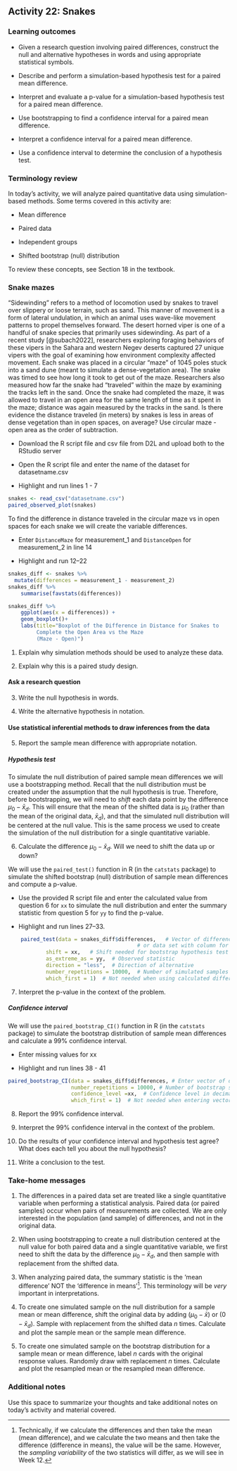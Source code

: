 ## Activity 22: Snakes

\setstretch{1}

### Learning outcomes

* Given a research question involving paired differences, construct the null and alternative hypotheses
  in words and using appropriate statistical symbols.
  
* Describe and perform a simulation-based hypothesis test for a paired mean difference.

* Interpret and evaluate a p-value for a simulation-based hypothesis test for a paired mean difference.

* Use bootstrapping to find a confidence interval for a paired mean difference.

* Interpret a confidence interval for a paired mean difference.

* Use a confidence interval to determine the conclusion of a hypothesis test.

### Terminology review

In today's activity, we will analyze paired quantitative data using simulation-based methods. Some terms covered in this activity are:

* Mean difference

* Paired data

* Independent groups

* Shifted bootstrap (null) distribution

To review these concepts, see Section 18 in the textbook.

### Snake mazes

 “Sidewinding” refers to a method of locomotion used by snakes to travel over slippery or loose terrain, such as sand. This manner of movement is a form of lateral undulation, in which an animal uses wave-like movement patterns to propel themselves forward. The desert horned viper is one of a handful of snake species that primarily uses sidewinding. As part of a recent study [@subach2022], researchers exploring foraging behaviors of these vipers in the Sahara and western Negev deserts captured 27 unique vipers with the goal of examining how environment complexity affected movement. Each snake was placed in a circular “maze” of 1045 poles stuck into a sand dune (meant to simulate a dense-vegetation area). The snake was timed to see how long it took to get out of the maze. Researchers also measured how far the snake had “traveled” within the maze by examining the tracks left in the sand. Once the snake had completed the maze, it was allowed to travel in an open area for the same length of time as it spent in the maze; distance was again measured by the tracks in the sand. Is there evidence the distance traveled (in meters) by snakes is less in areas of dense vegetation than in open spaces, on average? Use circular maze - open area as the order of subtraction.
 
* Download the R script file and csv file from D2L and upload both to the RStudio server

* Open the R script file and enter the name of the dataset for datasetname.csv

* Highlight and run lines 1 - 7

```r
snakes <- read_csv("datasetname.csv")
paired_observed_plot(snakes)
```

To find the difference in distance traveled in the circular maze vs in open spaces for each snake we will create the variable differences. 

* Enter `DistanceMaze` for measurement_1 and `DistanceOpen` for measurement_2 in line 14

* Highlight and run 12--22

```r
snakes_diff <- snakes %>% 
  mutate(differences = measurement_1 - measurement_2)
snakes_diff %>% 
    summarise(favstats(differences))

snakes_diff %>% 
    ggplot(aes(x = differences)) +
    geom_boxplot()+
    labs(title="Boxplot of the Difference in Distance for Snakes to 
         Complete the Open Area vs the Maze 
         (Maze - Open)")
```

1. Explain why simulation methods should be used to analyze these data.

\vspace{0.6in}

2. Explain why this is a paired study design.

\vspace{0.6in}

#### Ask a research question {-}

3. Write the null hypothesis in words.

\vspace{0.8in}

4. Write the alternative hypothesis in notation.

\vspace{0.3in}

#### Use statistical inferential methods to draw inferences from the data {-}

5. Report the sample mean difference with appropriate notation.

\vspace{0.2in}

##### Hypothesis test {-}
To simulate the null distribution of paired sample mean differences we will use a bootstrapping method.  Recall that the null distribution must be created under the assumption that the null hypothesis is true.  Therefore, before bootstrapping, we will need to *shift* each data point by the difference $\mu_0 - \bar{x}_d$.  This will ensure that the mean of the shifted data is $\mu_0$ (rather than the mean of the original data, $\bar{x}_d$), and that the simulated null distribution will be centered at the null value.  This is the same process we used to create the simulation of the null distribution for a single quantitative variable.


6. Calculate the difference $\mu_0 - \bar{x}_d$.  Will we need to shift the data up or down?

\vspace{.7in}
\newpage

We will use the `paired_test()` function in R (in the `catstats` package) to simulate the shifted bootstrap (null) distribution of sample mean differences and compute a p-value. 

* Use the provided R script file and enter the calculated value from question 6 for `xx` to simulate the null distribution and enter the summary statistic from question 5 for `yy` to find the p-value.  

* Highlight and run lines 27--33.

```r
    paired_test(data = snakes_diff$differences,   # Vector of differences 
                                         # or data set with column for each group
            shift = xx,   # Shift needed for bootstrap hypothesis test
            as_extreme_as = yy,  # Observed statistic
            direction = "less",  # Direction of alternative
            number_repetitions = 10000,  # Number of simulated samples for null distribution
            which_first = 1)  # Not needed when using calculated differences
```
    
7. Interpret the p-value in the context of the problem.
\vspace{1in}

##### Confidence interval {-}
We will use the `paired_bootstrap_CI()` function in R (in the `catstats` package) to simulate the bootstrap distribution of sample mean differences and calculate a 99\% confidence interval. 

* Enter missing values for xx

* Highlight and run lines 38 - 41

```r
paired_bootstrap_CI(data = snakes_diff$differences, # Enter vector of differences
                    number_repetitions = 10000, # Number of bootstrap samples for CI
                    confidence_level =xx,  # Confidence level in decimal form
                    which_first = 1)  # Not needed when entering vector of differences
```

8. Report the 99\% confidence interval.

\vspace{0.2in}

9. Interpret the 99\% confidence interval in the context of the problem.

\vspace{0.7in}

10. Do the results of your confidence interval and hypothesis test agree?  What does each tell you about the null hypothesis?

\vspace{.7in}

11. Write a conclusion to the test.

\vspace{0.8in}


### Take-home messages

1.	The differences in a paired data set are treated like a single quantitative variable when performing a statistical analysis.  Paired data (or paired samples) occur when pairs of measurements are collected. We are only interested in the population (and sample) of differences, and not in the original data. 

2.  When using bootstrapping to create a null distribution centered at the null value for both paired data and a single quantitative variable, we first need to shift the data by the difference $\mu_0 - \bar{x}_d$, and then sample with replacement from the shifted data. 

3. When analyzing paired data, the summary statistic is the 'mean difference' NOT the 'difference in means'^[Technically, if we calculate the differences and then take the mean (mean difference), and we calculate the two means and then take the difference (difference in means), the value will be the same. However, the *sampling variability* of the two statistics will differ, as we will see in Week 12.].  This terminology will be *very* important in interpretations.

4. To create one simulated sample on the null distribution for a sample mean or mean difference, shift the original data by adding $(\mu_0 - \bar{x})$ or $(0 - \bar{x}_d)$. Sample with replacement from the shifted data $n$ times. Calculate and plot the sample mean or the sample mean difference.

5. To create one simulated sample on the bootstrap distribution for a sample mean or mean difference, label $n$ cards with the original response values.  Randomly draw with replacement $n$ times.  Calculate and plot the resampled mean or the resampled mean difference.

### Additional notes

Use this space to summarize your thoughts and take additional notes on today's activity and material covered.

\newpage